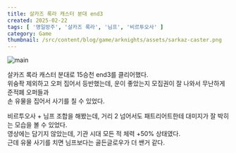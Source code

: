 ```yaml
---
title: 살카즈 록라 캐스터 분대 end3
created: 2025-02-22
tags: [ '명일방주', '살카즈 록라', '님프', '비르투오사' ]
category: Game
thumbnail: /src/content/blog/game/arknights/assets/sarkaz-caster.png
---
```




![main](./assets/sarkaz-caster.png)

살카즈 록라 캐스터 분대로 15승천 end3를 클리어했다.  
위슝좍 제외하고 오퍼 집어서 등반했는데, 운이 좋았는지 모집권이 잘 나와서 무난하게 준적폐 오퍼들과    
손 유물을 집어서 사기를 칠 수 있었다.

비르투오사 + 님프 조합을 해봤는데, 거리 2 넘어서도 패트리어트한테 대미지가 잘 박히는 모습을 볼 수 있었다.  
영상에는 담기지 않았는데, 기관 시대 모든 적 체력 +50% 상태였다.  
근데 유물 사기를 치면 님프보다는 골든글로우가 더 쌘거 같다.

<VideoLoader src="/src/content/blog/game/arknights/assets/vcompress_2.mov" client:load />

